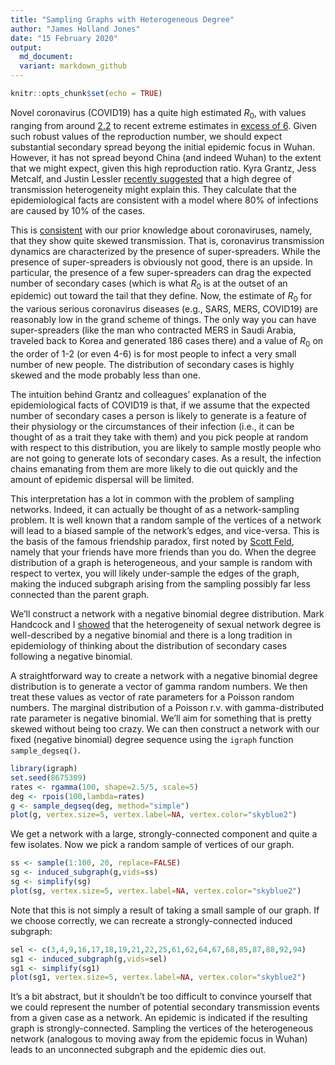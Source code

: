 ```yaml
---
title: "Sampling Graphs with Heterogeneous Degree"
author: "James Holland Jones"
date: "15 February 2020"
output:
  md_document:
  variant: markdown_github
---
```


```r
knitr::opts_chunk$set(echo = TRUE)
```

Novel coronavirus (COVID19) has a quite high estimated $R_0$, with values ranging from around [2.2](https://doi.org/10.1056/NEJMoa2001316) to recent extreme estimates in [excess of 6](https://www.medrxiv.org/content/10.1101/2020.02.07.20021154v1). Given such robust values of the reproduction number, we should expect substantial secondary spread beyong the initial epidemic focus in Wuhan. However, it has not spread beyond China (and indeed Wuhan) to the extent that we might expect, given this high reproduction ratio. Kyra Grantz, Jess Metcalf, and Justin Lessler [recently suggested](https://hopkinsidd.github.io/nCoV-Sandbox/DispersionExploration.html) that a high degree of transmission heterogeneity might explain this. They calculate that the epidemiological facts are consistent with a model where 80% of infections are caused by 10% of the cases. 

This is [consistent](https://doi.org/10.1056/NEJMp2000929) with our prior knowledge about coronaviruses, namely, that they show quite skewed transmission. That is, coronavirus transmission dynamics are characterized by the presence of super-spreaders. While the presence of super-spreaders is obviously not good, there is an upside. In particular, the presence of a few super-spreaders can drag the expected number of secondary cases (which is what $R_0$ is at the outset of an epidemic) out toward the tail that they define. Now, the estimate of $R_0$ for the various serious coronavirus diseases (e.g., SARS, MERS, COVID19) are reasonably low in the grand scheme of things. The only way you can have super-spreaders (like the man who contracted MERS in Saudi Arabia, traveled back to Korea and generated 186 cases there) and a value of $R_0$ on the order of 1-2 (or even 4-6) is for most people to infect a very small number of new people. The distribution of secondary cases is highly skewed and the mode probably less than one. 

The intuition behind Grantz and colleagues' explanation of the epidemiological facts of COVID19 is that, if we assume that the expected number of secondary cases a person is likely to generate is a feature of their physiology or the circumstances of their infection (i.e., it can be thought of as a trait they take with them) and you pick people at random with respect to this distribution, you are likely to sample mostly people who are not going to generate lots of secondary cases. As a result, the infection chains emanating from them are more likely to die out quickly and the amount of epidemic dispersal will be limited. 

This interpretation has a lot in common with the problem of sampling networks. Indeed, it can actually be thought of as a network-sampling problem. It is well known that a random sample of the vertices of a network will lead to a biased sample of the network's edges, and vice-versa. This is the basis of the famous friendship paradox, first noted by [Scott Feld](https://doi.org/10.1086/229693), namely that your friends have more friends than you do. When the degree distribution of a graph is heterogeneous, and your sample is random with respect to vertex, you will likely under-sample the edges of the graph, making the induced subgraph arising from the sampling possibly far less connected than the parent graph.

We'll construct a network with a negative binomial degree distribution. Mark Handcock and I [showed](https://doi.org/10.1016/j.tpb.2003.09.006) that the heterogeneity of sexual network degree is well-described by a negative binomial and there is a long tradition in epidemiology of thinking about the distribution of secondary cases following a negative binomial. 

A straightforward way to create a network with a negative binomial degree distribution is to generate a vector of gamma random numbers. We then treat these values as vector of rate parameters for a Poisson random numbers. The marginal distribution of a Poisson r.v. with gamma-distributed rate parameter is negative binomial. We'll aim for something that is pretty skewed without being too crazy. We can then construct a network with our fixed (negative binomial) degree sequence using the `igraph` function `sample_degseq()`.

```r
library(igraph)
set.seed(8675309)
rates <- rgamma(100, shape=2.5/5, scale=5)
deg <- rpois(100,lambda=rates)
g <- sample_degseq(deg, method="simple")
plot(g, vertex.size=5, vertex.label=NA, vertex.color="skyblue2")
```

We get a network with a large, strongly-connected component and quite a few isolates. Now we pick a random sample of vertices of our graph.

```r
ss <- sample(1:100, 20, replace=FALSE)
sg <- induced_subgraph(g,vids=ss)
sg <- simplify(sg)
plot(sg, vertex.size=5, vertex.label=NA, vertex.color="skyblue2")
```

Note that this is not simply a result of taking a small sample of our graph. If we choose correctly, we can recreate a strongly-connected induced subgraph:

```r
sel <- c(3,4,9,16,17,18,19,21,22,25,61,62,64,67,68,85,87,88,92,94)
sg1 <- induced_subgraph(g,vids=sel)
sg1 <- simplify(sg1)
plot(sg1, vertex.size=5, vertex.label=NA, vertex.color="skyblue2")
```

It's a bit abstract, but it shouldn't be too difficult to convince yourself that we could represent the number of potential secondary transmission events from a given case as a network. An epidemic is indicated if the resulting graph is strongly-connected. Sampling the vertices of the heterogeneous network (analogous to moving away from the epidemic focus in Wuhan) leads to an unconnected subgraph and the epidemic dies out. 

